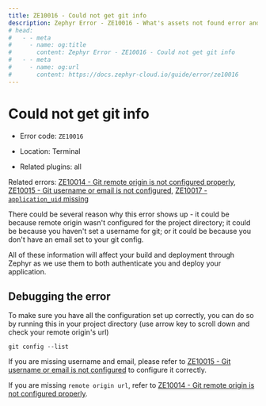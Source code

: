 ```yaml
---
title: ZE10016 - Could not get git info
description: Zephyr Error - ZE10016 - What's assets not found error and how to debug it
# head: 
#   - - meta
#     - name: og:title
#       content: Zephyr Error - ZE10016 - Could not get git info
#   - - meta
#     - name: og:url 
#       content: https://docs.zephyr-cloud.io/guide/error/ze10016
---
```


# Could not get git info

- Error code: `ZE10016`

- Location: Terminal

- Related plugins: all


Related errors: [ZE10014 - Git remote origin is not configured properly](/guide/error/ze10014), [ZE10015 - Git username or email is not configured](/guide/error/ze10015), [ZE10017 - `application_uid` missing](/guide/error/ze10017)

There could be several reason why this error shows up - it could be because remote origin wasn't configured for the project directory; it could be because you haven't set a username for git; or it could be because you don't have an email set to your git config. 

All of these information will affect your build and deployment through Zephyr as we use them to both authenticate you and deploy your application. 

## Debugging the error

To make sure you have all the configuration set up correctly, you can do so by running this in your project directory (use arrow key to scroll down and check your remote origin's url)

```
git config --list
```
If you are missing username and email, please refer to [ZE10015 - Git username or email is not configured](/guide/error/ze10015) to configure it correctly. 

If you are missing `remote origin url`, refer to [ZE10014 - Git remote origin is not configured properly](/guide/error/ze10014).


